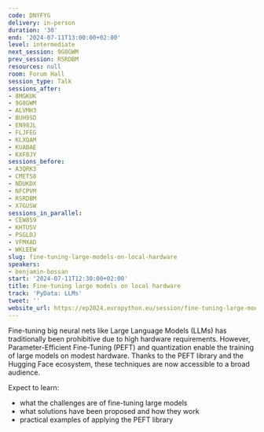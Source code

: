 ```yaml
---
code: DNYFYG
delivery: in-person
duration: '30'
end: '2024-07-11T13:00:00+02:00'
level: intermediate
next_session: 9G8GWM
prev_session: RSRDBM
resources: null
room: Forum Hall
session_type: Talk
sessions_after:
- 8MGKUK
- 9G8GWM
- ALVMH3
- BUH9SD
- EN98JL
- FLJFEG
- KLXQAM
- KUABAE
- KXF8JY
sessions_before:
- A3QRK3
- CMETS8
- NDUKDX
- NFCPVM
- RSRDBM
- X7GUSW
sessions_in_parallel:
- CEW8S9
- KHTUSV
- PSGLDJ
- VFMXAD
- WKLEEW
slug: fine-tuning-large-models-on-local-hardware
speakers:
- benjamin-bossan
start: '2024-07-11T12:30:00+02:00'
title: Fine-tuning large models on local hardware
track: 'PyData: LLMs'
tweet: ''
website_url: https://ep2024.europython.eu/session/fine-tuning-large-models-on-local-hardware
---
```


Fine-tuning big neural nets like Large Language Models (LLMs) has traditionally been prohibitive due to high hardware requirements. However, Parameter-Efficient Fine-Tuning (PEFT) and quantization enable the training of large models on modest hardware. Thanks to the PEFT library and the Hugging Face ecosystem, these techniques are now accessible to a broad audience.

Expect to learn:

- what the challenges are of fine-tuning large models
- what solutions have been proposed and how they work
- practical examples of applying the PEFT library
